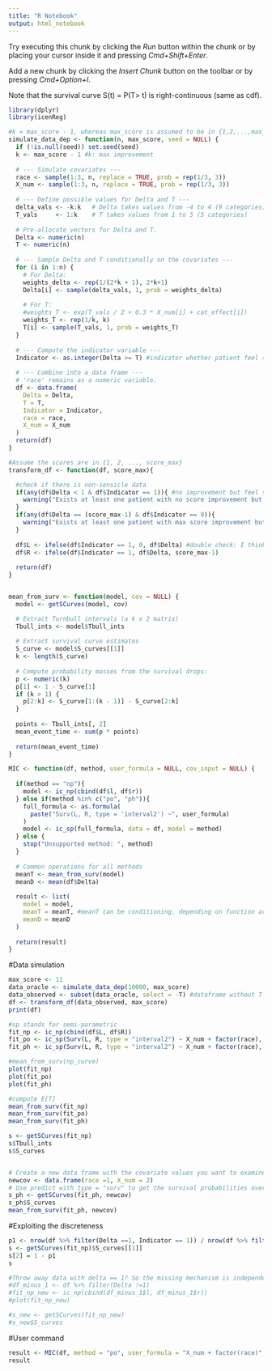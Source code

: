 ```yaml
---
title: "R Notebook"
output: html_notebook
---
```


Try executing this chunk by clicking the *Run* button within the chunk or by placing your cursor inside it and pressing *Cmd+Shift+Enter*. 

Add a new chunk by clicking the *Insert Chunk* button on the toolbar or by pressing *Cmd+Option+I*.

Note that the survival curve S(t) = P(T> t) is right-continuous (same as cdf). 

```r
library(dplyr)
library(icenReg)

#k = max_score - 1, whereas max_score is assumed to be in {1,2,...,max_score}
simulate_data_dep <- function(n, max_score, seed = NULL) {
  if (!is.null(seed)) set.seed(seed)
  k <- max_score - 1 #k: max improvement 
  
  # --- Simulate covariates ---
  race <- sample(1:3, n, replace = TRUE, prob = rep(1/3, 3))
  X_num <- sample(1:3, n, replace = TRUE, prob = rep(1/3, 3))
  
  # --- Define possible values for Delta and T ---
  delta_vals <- -k:k   # Delta takes values from -4 to 4 (9 categories)
  T_vals     <- 1:k    # T takes values from 1 to 5 (5 categories)
  
  # Pre-allocate vectors for Delta and T.
  Delta <- numeric(n)
  T <- numeric(n)
  
  # --- Sample Delta and T conditionally on the covariates --- 
  for (i in 1:n) {
    # For Delta:
    weights_delta <- rep(1/(2*k + 1), 2*k+1)
    Delta[i] <- sample(delta_vals, 1, prob = weights_delta)
    
    # For T:
    #weights_T <- exp(T_vals / 2 + 0.3 * X_num[i] + cat_effect[i])
    weights_T <- rep(1/k, k)
    T[i] <- sample(T_vals, 1, prob = weights_T)
  }
  
  # --- Compute the indicator variable ---
  Indicator <- as.integer(Delta >= T) #indicator whether patient feel significantly improved 
  
  # --- Combine into a data frame ---
  # 'race' remains as a numeric variable.
  df <- data.frame(
    Delta = Delta,
    T = T,
    Indicator = Indicator,
    race = race,
    X_num = X_num
  )
  return(df)
}

#Assume the scores are in {1, 2, ..., score_max}
transform_df <- function(df, score_max){

  #check if there is non-sensicle data 
  if(any(df$Delta < 1 & df$Indicator == 1)){ #no improvement but feel significantly better 
    warning("Exists at least one patient with no score improvement but reports feeling significantly better")
  }
  if(any(df$Delta == (score_max-1) & df$Indicator == 0)){ 
    warning("Exists at least one patient with max score improvement but does not feel significantly better")
  }
  
  df$L <- ifelse(df$Indicator == 1, 0, df$Delta) #double check: I think this should be zero. 
  df$R <- ifelse(df$Indicator == 1, df$Delta, score_max-1) 
  
  return(df)
}


mean_from_surv <- function(model, cov = NULL) {
  model <- getSCurves(model, cov)  

  # Extract Turnbull intervals (a k x 2 matrix)
  Tbull_ints <- model$Tbull_ints
  
  # Extract survival curve estimates
  S_curve <- model$S_curves[[1]] 
  k <- length(S_curve)
  
  # Compute probability masses from the survival drops:
  p <- numeric(k)
  p[1] <- 1 - S_curve[1]
  if (k > 1) {
    p[2:k] <- S_curve[1:(k - 1)] - S_curve[2:k]
  }
  
  points <- Tbull_ints[, 2]
  mean_event_time <- sum(p * points)
  
  return(mean_event_time)
}

MIC <- function(df, method, user_formula = NULL, cov_input = NULL) {
  
  if(method == "np"){
    model <- ic_np(cbind(df$l, df$r))
  } else if(method %in% c("po", "ph")){
    full_formula <- as.formula(
      paste("Surv(L, R, type = 'interval2') ~", user_formula)
    )
    model <- ic_sp(full_formula, data = df, model = method)
  } else {
    stop("Unsupported method: ", method)
  }
  
  # Common operations for all methods
  meanT <- mean_from_surv(model)
  meanD <- mean(df$Delta)
  
  result <- list(
    model = model,
    meanT = meanT, #meanT can be conditioning, depending on function argument 
    meanD = meanD
  )
  
  return(result)
}

```


#Data simulation 
```r
max_score <- 11
data_oracle <- simulate_data_dep(10000, max_score)
data_observed <- subset(data_oracle, select = -T) #dataframe without T
df <- transform_df(data_observed, max_score)
print(df)
```



```r
#sp stands for semi-parametric
fit_np <- ic_np(cbind(df$L, df$R))
fit_po <- ic_sp(Surv(L, R, type = "interval2") ~ X_num + factor(race), data = df, model = "po") #The covariates does matter 
fit_ph <- ic_sp(Surv(L, R, type = "interval2") ~ X_num + factor(race), data = df, model = "ph") 

#mean_from_surv(np_curve)
plot(fit_np)
plot(fit_po)
plot(fit_ph)

#compute E[T]
mean_from_surv(fit_np)
mean_from_surv(fit_po)
mean_from_surv(fit_ph)
```


```r
s <- getSCurves(fit_np)
s$Tbull_ints
s$S_curves


# Create a new data frame with the covariate values you want to examine.
newcov <- data.frame(race =1, X_num = 2)
# Use predict with type = "surv" to get the survival probabilities over time.
s_ph <- getSCurves(fit_ph, newcov)
s_ph$S_curves
mean_from_surv(fit_ph, newcov)
```

#Exploiting the discreteness 
```r
p1 <- nrow(df %>% filter(Delta ==1, Indicator == 1)) / nrow(df %>% filter(Delta ==1))
s <- getSCurves(fit_np)$S_curves[[1]]
s[2] = 1 - p1
s

#Throw away data with delta == 1? So the missing mechanism is independent from the outcome
#df_minus_1 <- df %>% filter(Delta !=1)
#fit_np_new <- ic_np(cbind(df_minus_1$l, df_minus_1$r))
#plot(fit_np_new)

#s_new <- getSCurves(fit_np_new)
#s_new$S_curves
```


#User command
```r
result <- MIC(df, method = "po", user_formula = "X_num + factor(race)", data.frame(race =2, X_num = 2))
result
```

